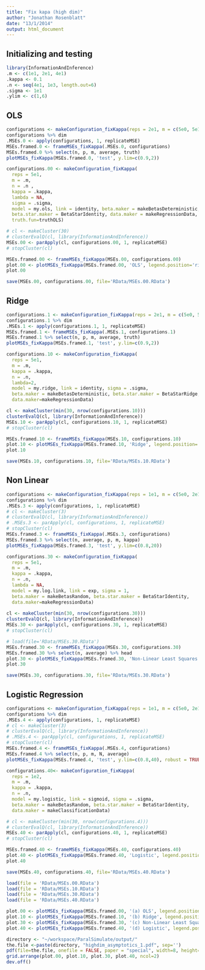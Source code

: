 ```yaml
---
title: "Fix kapa (high dim)"
author: "Jonathan Rosenblatt"
date: "13/1/2014"
output: html_document
---
```


## Initializing and testing
```r
library(InformationAndInference)
.m <- c(1e1, 2e1, 4e1)
.kappa <- 0.1
.n <- seq(4e1, 1e3, length.out=6)
.sigma <- 1e1
.ylim <- c(1,6)
```



## OLS
```r
configurations <- makeConfiguration_fixKappa(reps = 2e1, m = c(5e0, 5e1), n = c(1.5e2, 1e3) , kappa = 0.1, model = my.ols, link = identity, sigma = 1e1, beta.maker = makeBetasRandom, beta.star.maker = BetaStarIdentity, data.maker = makeRegressionData, truth.fun = truthOLS) 
configurations %>% dim
.MSEs.0 <- apply(configurations, 1, replicateMSE)
MSEs.framed.0 <- frameMSEs_fixKappa(.MSEs.0, configurations)
MSEs.framed.0 %>% select(n, p, m, average, truth)
plotMSEs_fixKappa(MSEs.framed.0, 'test', y.lim=c(0.9,2))
```


```r
configurations.00 <- makeConfiguration_fixKappa(
  reps = 5e1, 
  m = .m, 
  n = .n , 
  kappa = .kappa, 
  lambda = NA, 
  sigma = .sigma, 
  model = my.ols, link = identity, beta.maker = makeBetasDeterministic, 
  beta.star.maker = BetaStarIdentity, data.maker = makeRegressionData,
  truth.fun=truthOLS) 

# cl <- makeCluster(30)
# clusterEvalQ(cl, library(InformationAndInference))
MSEs.00 <- parApply(cl, configurations.00, 1, replicateMSE)
# stopCluster(cl)
```


```r
MSEs.framed.00 <- frameMSEs_fixKappa(MSEs.00, configurations.00)
plot.00 <- plotMSEs_fixKappa(MSEs.framed.00, 'OLS', legend.position='right', y.lim=.ylim)
plot.00
```

```r
save(MSEs.00, configurations.00, file='RData/MSEs.00.RData')
```



## Ridge
```r
configurations.1 <- makeConfiguration_fixKappa(reps = 2e1, m = c(5e0, 5e1), n = c(1.5e2, 5e2, 1e3) , kappa = 0.1, lambda = 20, model = my.ridge, link = identity, sigma = 1e1, beta.maker = makeBetasRandom, beta.star.maker = BetaStarRidge, data.maker = makeRegressionData) 
configurations.1 %>% dim
.MSEs.1 <- apply(configurations.1, 1, replicateMSE)
MSEs.framed.1 <- frameMSEs_fixKappa(.MSEs.1, configurations.1)
MSEs.framed.1 %>% select(n, p, m, average, truth)
plotMSEs_fixKappa(MSEs.framed.1, 'test', y.lim=c(0.9,2))
```



```r
configurations.10 <- makeConfiguration_fixKappa(
  reps = 5e1,
  m = .m, 
  kappa = .kappa, 
  n = .n, 
  lambda=2,
  model = my.ridge, link = identity, sigma = .sigma, 
  beta.maker = makeBetasDeterministic, beta.star.maker = BetaStarRidge,
  data.maker=makeRegressionData) 

cl <- makeCluster(min(30, nrow(configurations.10)))
clusterEvalQ(cl, library(InformationAndInference))
MSEs.10 <- parApply(cl, configurations.10, 1, replicateMSE)
# stopCluster(cl)
```


```r
MSEs.framed.10 <- frameMSEs_fixKappa(MSEs.10, configurations.10)
plot.10 <- plotMSEs_fixKappa(MSEs.framed.10, 'Ridge', legend.position='right', y.lim=.ylim)
plot.10
```


```r
save(MSEs.10, configurations.10, file='RData/MSEs.10.RData')
```




## Non Linear
```r
configurations <- makeConfiguration_fixKappa(reps = 1e1, m = c(5e0, 2e1), kappa = 0.5, n = c(2e2, 4e2), lambda = NA, model = my.log.link, link = exp, sigma = 1e0, beta.maker = makeBetasRandom, beta.star.maker = BetaStarIdentity, data.maker = makeRegressionData) 
configurations %>% dim
.MSEs.3 <- apply(configurations, 1, replicateMSE)
# cl <- makeCluster(3)
# clusterEvalQ(cl, library(InformationAndInference))
# .MSEs.3 <- parApply(cl, configurations, 1, replicateMSE)
# stopCluster(cl)
MSEs.framed.3 <- frameMSEs_fixKappa(.MSEs.3, configurations)
MSEs.framed.3 %>% select(n, average, p, m, kappa)
plotMSEs_fixKappa(MSEs.framed.3, 'test', y.lim=c(0.8,20))
```


```r
configurations.30 <- makeConfiguration_fixKappa(
  reps = 5e1, 
  m = .m, 
  kappa = .kappa, 
  n = .n, 
  lambda = NA, 
  model = my.log.link, link = exp, sigma = 1, 
  beta.maker = makeBetasRandom, beta.star.maker = BetaStarIdentity, 
  data.maker=makeRegressionData) 
                  
cl <- makeCluster(min(30, nrow(configurations.30)))
clusterEvalQ(cl, library(InformationAndInference))
MSEs.30 <- parApply(cl, configurations.30, 1, replicateMSE)
# stopCluster(cl)
```


```r
# load(file='RData/MSEs.30.RData')
MSEs.framed.30 <- frameMSEs_fixKappa(MSEs.30, configurations.30)
MSEs.framed.30 %>% select(n, average) %>% head
plot.30 <- plotMSEs_fixKappa(MSEs.framed.30, 'Non-Linear Least Squares', legend.position='right', y.lim=.ylim )
plot.30
```

```r
save(MSEs.30, configurations.30, file='RData/MSEs.30.RData')
```


## Logistic Regression
```r
configurations <- makeConfiguration_fixKappa(reps = 1e1, m = c(5e0, 2e1), n = seq(1e2, 5e2, length.out = 2), kappa=0.1, model = my.logistic, link = sigmoid, sigma = 1e1, beta.maker =makeBetasRandom, beta.star.maker = BetaStarIdentity, data.maker = makeClassificationData) 
configurations %>% dim
.MSEs.4 <- apply(configurations, 1, replicateMSE)
# cl <- makeCluster(3)
# clusterEvalQ(cl, library(InformationAndInference))
# .MSEs.4 <- parApply(cl, configurations, 1, replicateMSE)
# stopCluster(cl)
MSEs.framed.4 <- frameMSEs_fixKappa(.MSEs.4, configurations)
MSEs.framed.4 %>% select(n, p, m, N, average)
plotMSEs_fixKappa(MSEs.framed.4, 'test', y.lim=c(0.8,40), robust = TRUE)
```



```r
configurations.40<- makeConfiguration_fixKappa(
  reps = 1e2, 
  m = .m, 
  kappa = .kappa, 
  n = .n, 
  model = my.logistic, link = sigmoid, sigma = .sigma, 
  beta.maker = makeBetasRandom, beta.star.maker = BetaStarIdentity, 
  data.maker = makeClassificationData) 

# cl <- makeCluster(min(30, nrow(configurations.4)))
# clusterEvalQ(cl, library(InformationAndInference))
MSEs.40 <- parApply(cl, configurations.40, 1, replicateMSE)
# stopCluster(cl)
```

```r
MSEs.framed.40 <- frameMSEs_fixKappa(MSEs.40, configurations.40)
plot.40 <- plotMSEs_fixKappa(MSEs.framed.40, 'Logistic', legend.position='right', y.lim=.ylim)
plot.40
```

```r
save(MSEs.40, configurations.40, file='RData/MSEs.40.RData')
```

```r
load(file = 'RData/MSEs.00.RData')
load(file = 'RData/MSEs.10.RData')
load(file = 'RData/MSEs.30.RData')
load(file = 'RData/MSEs.40.RData')

plot.00 <- plotMSEs_fixKappa(MSEs.framed.00, '(a) OLS', legend.position='right', y.lim=.ylim)
plot.10 <- plotMSEs_fixKappa(MSEs.framed.10, '(b) Ridge', legend.position='right', y.lim=.ylim)
plot.30 <- plotMSEs_fixKappa(MSEs.framed.30, '(c) Non-Linear Least Squares', legend.position='right', y.lim=.ylim )
plot.40 <- plotMSEs_fixKappa(MSEs.framed.40, '(d) Logistic', legend.position='right', y.lim=.ylim)

directory <- "~/workspace/ParalSimulate/output/"
the.file <-paste(directory, "highdim_asymptotics_1.pdf", sep='')
pdf(file=the.file, onefile = FALSE, paper = "special", width=8, height=8)
grid.arrange(plot.00, plot.10, plot.30, plot.40, ncol=2)
dev.off()
```


